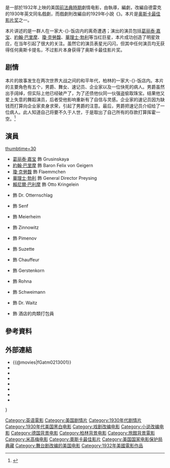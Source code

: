 {{noteTA
|T=zh-hk:逆旅奇觀;zh-tw:大飯店;zh-cn:大饭店;
|1=zh-cn:约翰·巴里莫尔;zh-hk:約翰·巴里莫爾;zh-tw:約翰·巴里摩;
|2=zh-cn:葛丽泰·嘉宝;zh-hk:姬列達·嘉寶;zh-tw:葛麗泰·嘉寶;
|3=zh:饭店;zh-hans:酒店;zh-hk:酒店;zh-tw:飯店;
|4=zh-hk:逆旅奇觀;zh-tw:大飯店;zh-cn:大饭店;
}}
{{Infobox Film
| name               = 大饭店
| original_name      = ''{{lang|en|Grand Hotel}}''
| image              = GrandHotelFilmPoster.jpg
| caption            = 
| director           = {{link-en|埃德蒙·古爾丁|Edmund Goulding}}
| producer           = [[歐文·托爾伯格|歐文·托爾伯格]]
| screenplay         = {{link-en|威廉·A·德雷克|William A. Drake}}
| based_on           = 《''Grand Hotel''》（1930年戲劇）<br/>劇作家：威廉·A·德雷克及<br />《''Menschen im Hotel''》（1929年小說）<br />作者：{{link-en|Vicki Baum|Vicki Baum}}
| starring           = {{Plainlist|
* [[葛丽泰·嘉宝|葛丽泰·嘉宝]]
* [[瓊·克勞馥|瓊·克勞馥]]
* [[華理士·勃利|華理士·勃利]]
* [[約翰·巴里摩|約翰·巴里摩]]
* [[賴尼爾·巴利摩|賴尼爾·巴利摩]]
* {{link-en|劉易斯·史東|Lewis Stone}}
* {{link-en|簡·赫爾索特|Jean Hersholt}}
}}
| music              = {{link-en|威廉·阿斯特|William Axt}}<br />{{lang|en|Charles Maxwell}}
| cinematography     = {{link-en|威廉·丹尼爾斯|William Daniels (cinematographer)|威廉·H·丹尼爾斯}}
| editing            = {{link-en|布蘭奇·斯威爾|Blanche Sewell}}
| production_company = 
| distributor        = [[米高梅|米高梅]]
| released           = {{film date|1932|4|12}}
| runtime            = 112分钟
| country            = {{美國電影產地}}
| language           = [[英语|英语]]
| budget         = $750,000<ref>FILM COSTS HIT BOTH EXTREMES: POVERTY ROW SPENDS LESS, BIG STUDIOS MORE MILLION-DOLLAR FEATURES "SHOOT THE WORKS" INEXPENSIVE "ARTY" HIT DUE TO MAKE APPEARANCE
Schallert, Edwin. Los Angeles Times (1923-Current File) [Los Angeles, Calif] 16 Oct 1932: B13.</ref>
| gross = $2,250,000<ref>{{cite news |url=http://nla.gov.au/nla.news-article11816878 |title=WHICH CINEMA FILMS HAVE EARNED THE MOST MONEY SINCE 1914?. |newspaper=The Argus (Melbourne, Vic. : 1848 - 1956) |location=Melbourne, Vic. |date=4 March 1944 |accessdate=6 August 2012 |page=3 Supplement: The Argus Weekend magazine |publisher=National Library of Australia |archive-date=2019-09-18 |archive-url=https://web.archive.org/web/20190918214632/https://trove.nla.gov.au/newspaper/article/11816878 |dead-url=no }}</ref>
| cn_name        = 大饭店
| hk_name        = 逆旅奇觀
| tw_name        = 大飯店
}}
{{作品名稱|name=''Grand Hotel''|hk=逆旅奇觀|tw=大飯店|equiv-cn=tw}}是一部於1932年上映的美国[[前法典荷里活|前法典時期]]劇情电影，由{{link-en|埃德蒙·古爾丁|Edmund Goulding}}執導，{{link-en|威廉·A·德雷克|William A. Drake}}編劇，改編自德雷克的1930年英文同名戲劇，而戲劇則改編自{{link-en|Vicki Baum|Vicki Baum}}的1929年小說《''{{link-en|Grand Hotel (novel)|Grand Hotel (novel)|Menschen im Hotel}}''》。本片是[[奥斯卡最佳影片奖|奥斯卡最佳影片奖]]之一。

本片讲述的是一群人在一家大-{}-饭店内的离奇遭遇；演出的演员包括[[葛丽泰·嘉宝|葛丽泰·嘉宝]]、[[約翰·巴里摩|約翰·巴里摩]]、[[瓊·克勞馥|瓊·克勞馥]]、[[華理士·勃利|華理士·勃利]]等当红巨星，本片成功创造了明星效应，在当年引起了很大的关注。虽然它的演员表星光闪闪，但其中任何演员均无获得任何奥斯卡提名，不过影片本身获得了奥斯卡最佳影片奖。

==剧情==
本片的故事发生在两次世界大战之间的和平年代，柏林的一家大-{}-饭店内。本片的主要角色有五个，男爵、舞女、速记员、企业家以及一位快死的病人。男爵虽然出手阔绰，但实际上他已经破产了，为了还债他伙同一伙强盗偷取珠宝。结果他又爱上失意的舞蹈演员，后者受他影响重新有了自信与灵感。企业家的速记员因为缺钱而打算向企业家卖身求荣，引起了男爵的注意。最后，男爵把速记员介绍给了一位病人。此人知道自己将要不久于人世，于是取出了自己所有的存款打算挥霍一空。<ref>{{Cite web |url=http://www.reelviews.net/php_review_template.php?identifier=1934 |title=Grand Hotel |access-date=2013-07-08 |archive-date=2014-11-05 |archive-url=https://web.archive.org/web/20141105064110/http://www.reelviews.net/php_review_template.php?identifier=1934 |dead-url=no }}</ref>

== 演員 ==
[[File:Grand_Hotel_(1932)_-_Trailer.webm|thumbtime=30]]
* [[葛丽泰·嘉宝|葛丽泰·嘉宝]] 飾 Grusinskaya
* [[約翰·巴里摩|約翰·巴里摩]] 飾 Baron Felix von Geigern
* [[瓊·克勞馥|瓊·克勞馥]] 飾 Flaemmchen
* [[華理士·勃利|華理士·勃利]] 飾 General Director Preysing
* [[賴尼爾·巴利摩|賴尼爾·巴利摩]] 飾 Otto Kringelein
* {{link-en|劉易斯·史東|Lewis Stone}} 飾 Dr. Otternschlag
* {{link-en|簡·赫爾索特|Jean Hersholt}} 飾 Senf
* {{link-en|羅伯特·麥克韋德|Robert McWade}} 飾 Meierheim
* {{link-en|普爾內爾·普拉特|Purnell Pratt|普爾內爾·B·普拉特}} 飾 Zinnowitz
* {{link-en|費迪南德·戈特沙爾克|Ferdinand Gottschalk}} 飾 Pimenov
* {{link-en|Rafaela Ottiano|Rafaela Ottiano}} 飾 Suzette
* {{link-en|摩根·華萊士|Morgan Wallace}} 飾 Chauffeur
* {{link-en|堤利·馬歇爾|Tully Marshall}} 飾 Gerstenkorn
* {{link-en|法蘭克·康羅伊|Frank Conroy (actor)}} 飾 Rohna
* {{link-en|莫瑞·金內爾|Murray Kinnell}} 飾 Schweimann
* {{link-en|愛德溫·馬克斯韋爾|Edwin Maxwell (actor)}} 飾 Dr. Waitz
* {{link-en|阿倫·詹金斯|Allen Jenkins}} 飾 酒店的肉類打包員

== 參考資料 ==
{{reflist}}

== 外部連結 ==
*{{@movies|fGatm0213001}}
*{{douban}}
*{{Mtime|10401}}
*{{Amg movie|20463}}
*{{rotten-tomatoes|grand_hotel}}
*{{mojo title|grandhotel}}
*{{Tcmdb title|183}}
*{{imdb title|0022958}}

{{s-start}}
{{s-awards}}
{{s-bef|rows=2|before=《[[壮志千秋|壮志千秋]]》}}
{{s-ttl|title=[[奥斯卡最佳影片奖|奥斯卡最佳影片奖]]|years=1932年}}
{{s-aft|after=《[[气壮山河|气壮山河]]》|rows=2}}}
{{end box}}

{{奥斯卡最佳影片奖}}
{{Authority control}}
{{DEFAULTSORT:Grand Hotel}}
[[Category:英语電影|Category:英语電影]]
[[Category:美国剧情片|Category:美国剧情片]]
[[Category:1930年代剧情片|Category:1930年代剧情片]]
[[Category:1930年代美国黑白电影|Category:1930年代美国黑白电影]]
[[Category:戏剧改编电影|Category:戏剧改编电影]]
[[Category:小说改编电影|Category:小说改编电影]]
[[Category:德国背景电影|Category:德国背景电影]]
[[Category:柏林背景电影|Category:柏林背景电影]]
[[Category:旅館背景電影|Category:旅館背景電影]]
[[Category:米高梅电影|Category:米高梅电影]]
[[Category:奧斯卡最佳影片|Category:奧斯卡最佳影片]]
[[Category:美国国家电影保护局典藏|Category:美国国家电影保护局典藏]]
[[Category:舞台剧改编的美国电影|Category:舞台剧改编的美国电影]]
[[Category:1932年美國電影作品|Category:1932年美國電影作品]]